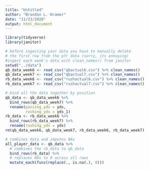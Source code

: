 ```yaml
---
title: "Untitled"
author: "Brandon L. Kramer"
date: "11/23/2020"
output: html_document
---
```


```r
library(tidyverse)
library(janitor)

# before ingesting your data you have to manually delete 
# the first row from the pfr data (sorry, its annoying)
#ingest each week's data with clean_names() from janitor 
setwd("../data")
qb_data_week6 <- read_csv("qbactual6.csv") %>% clean_names()
qb_data_week7 <- read_csv("qbactual7.csv") %>% clean_names()
rb_data_week6 <- read_csv("rushactual6.csv") %>% clean_names()
rb_data_week7 <- read_csv("rushactual7.csv") %>% clean_names()

# bind all the data together by position 
qb_data <- qb_data_week6 %>% 
  bind_rows(qb_data_week7) %>% 
  rename(passing_yds = yds,
         rushing_yds = yds_1)
rb_data <- rb_data_week6 %>% 
  bind_rows(rb_data_week7) %>% 
  rename(rushing_yds = yds)
rm(qb_data_week6, qb_data_week7, rb_data_week6, rb_data_week7)

# combines data and imputes NAs 
all_player_data <- qb_data %>% 
  # combines the rb_data to qb_data
  bind_rows(rb_data) %>% 
  # replaces NAs to 0 across all rows 
  mutate_each(funs(replace(., is.na(.), 0)))
```


























